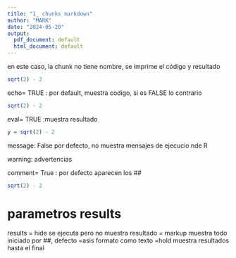 ```yaml
---
title: "1_ chunks markdown"
author: "MARK"
date: "2024-05-20"
output:
  pdf_document: default
  html_document: default
---
```


en este caso, la chunk no tiene nombre, se imprime el código y resultado
```r
sqrt(2) - 2
```

echo= TRUE  : por default, muestra codigo, si es FALSE lo contrario

```r
sqrt(2) - 2
```

eval= TRUE  :muestra resultado

```r
y = sqrt(2) - 2
```

message: False  por defecto, no muestra mensajes de ejecucio nde R


warning: advertencias 

comment= True  : por defecto aparecen los ##

```r
sqrt(2) - 2
```


# parametros results

results = hide    se ejecuta pero no muestra resultado
= markup    muestra todo iniciado por ##, defecto
=asis       formato como texto
=hold       muestra resultados hasta el final





